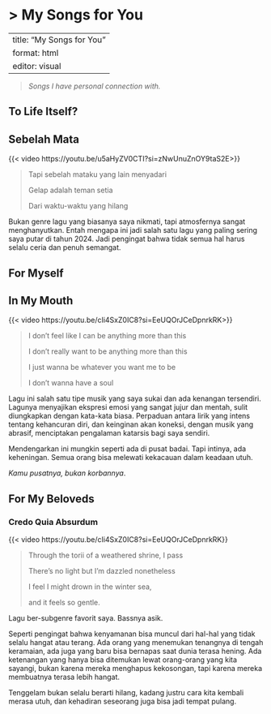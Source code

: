 # \> My Songs for You

---
title: "My Songs for You"
format: html
editor: visual
---

> *Songs I have personal connection with.*

## To Life Itself?

## Sebelah Mata

{{< video https://youtu.be/u5aHyZV0CTI?si=zNwUnuZnOY9taS2E>}}

> Tapi sebelah mataku yang lain menyadari
>
> Gelap adalah teman setia
>
> Dari waktu-waktu yang hilang

Bukan genre lagu yang biasanya saya nikmati, tapi atmosfernya sangat menghanyutkan. Entah mengapa ini jadi salah satu lagu yang paling sering saya putar di tahun 2024. Jadi pengingat bahwa tidak semua hal harus selalu ceria dan penuh semangat.

## For Myself

## In My Mouth

{{< video https://youtu.be/cIi4SxZ0IC8?si=EeUQOrJCeDpnrkRK>}}

> I don't feel like I can be anything more than this
>
> I don't really want to be anything more than this
>
> I just wanna be whatever you want me to be
>
> I don't wanna have a soul

Lagu ini salah satu tipe musik yang saya sukai dan ada kenangan tersendiri. Lagunya menyajikan ekspresi emosi yang sangat jujur dan mentah, sulit diungkapkan dengan kata-kata biasa. Perpaduan antara lirik yang intens tentang kehancuran diri, dan keinginan akan koneksi, dengan musik yang abrasif, menciptakan pengalaman katarsis bagi saya sendiri.

Mendengarkan ini mungkin seperti ada di pusat badai. Tapi intinya, ada keheningan. Semua orang bisa melewati kekacauan dalam keadaan utuh.

*Kamu pusatnya, bukan korbannya*.

## For My Beloveds

### Credo Quia Absurdum

{{< video https://youtu.be/cIi4SxZ0IC8?si=EeUQOrJCeDpnrkRK}}

> Through the torii of a weathered shrine, I pass
>
> There's no light but I’m dazzled nonetheless
>
> I feel I might drown in the winter sea,
>
> and it feels so gentle.

Lagu ber-subgenre favorit saya. Bassnya asik.

Seperti pengingat bahwa kenyamanan bisa muncul dari hal-hal yang tidak selalu hangat atau terang. Ada orang yang menemukan tenangnya di tengah keramaian, ada juga yang baru bisa bernapas saat dunia terasa hening. Ada ketenangan yang hanya bisa ditemukan lewat orang-orang yang kita sayangi, bukan karena mereka menghapus kekosongan, tapi karena mereka membuatnya terasa lebih hangat.

Tenggelam bukan selalu berarti hilang, kadang justru cara kita kembali merasa utuh, dan kehadiran seseorang juga bisa jadi tempat pulang.